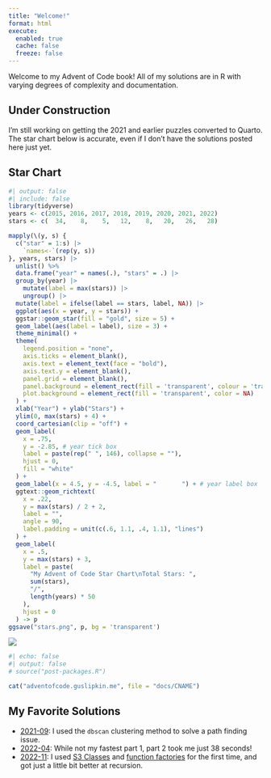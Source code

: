 ```yaml
---
title: "Welcome!"
format: html
execute: 
  enabled: true
  cache: false
  freeze: false
---
```


Welcome to my Advent of Code book! All of my solutions are in R with varying degrees of complexity and documentation.

::: {.callout-caution}

## Under Construction

I'm still working on getting the 2021 and earlier puzzles converted to Quarto. The star chart below is accurate, even if I don't have the solutions posted here just yet.

:::

## Star Chart

```r
#| output: false
#| include: false
library(tidyverse)
years <- c(2015, 2016, 2017, 2018, 2019, 2020, 2021, 2022)
stars <- c(  34,    8,    5,   12,    8,   20,   26,   28)

mapply(\(y, s) {
  c("star" = 1:s) |>
    `names<-`(rep(y, s))
}, years, stars) |>
  unlist() %>%
  data.frame("year" = names(.), "stars" = .) |>
  group_by(year) |>
    mutate(label = max(stars)) |>
    ungroup() |>
  mutate(label = ifelse(label == stars, label, NA)) |>
  ggplot(aes(x = year, y = stars)) +
  ggstar::geom_star(fill = "gold", size = 5) +
  geom_label(aes(label = label), size = 3) +
  theme_minimal() +
  theme(
    legend.position = "none",
    axis.ticks = element_blank(),
    axis.text = element_text(face = "bold"),
    axis.text.y = element_blank(),
    panel.grid = element_blank(),
    panel.background = element_rect(fill = 'transparent', colour = 'transparent'),
    plot.background = element_rect(fill = 'transparent', color = NA)
  ) +
  xlab("Year") + ylab("Stars") +
  ylim(0, max(stars) + 4) +
  coord_cartesian(clip = "off") +
  geom_label(
    x = .75,
    y = -2.85, # year tick box
    label = paste(rep(" ", 146), collapse = ""),
    hjust = 0,
    fill = "white"
  ) +
  geom_label(x = 4.5, y = -4.5, label = "       ") + # year label box
  ggtext::geom_richtext(
    x = .22,
    y = max(stars) / 2 + 2,
    label = "",
    angle = 90,
    label.padding = unit(c(.6, 1.1, .4, 1.1), "lines")
  ) +
  geom_label(
    x = .5,
    y = max(stars) + 3,
    label = paste(
      "My Advent of Code Star Chart\nTotal Stars: ",
      sum(stars),
      "/",
      length(years) * 50
    ),
    hjust = 0
  ) -> p
ggsave("stars.png", p, bg = 'transparent')
```

![](stars.png)

```r
#| echo: false
#| output: false
# source("post-packages.R")

cat("adventofcode.guslipkin.me", file = "docs/CNAME")
```

## My Favorite Solutions

- [2021-09](2021/09/2021-09.html): I used the `dbscan` clustering method to solve a path finding issue. 
- [2022-04](2022/04/2022-04.html): While not my fastest part 1, part 2 took me just 38 seconds!
- [2022-11](2022/11/2022-11.html): I used [S3 Classes](https://adv-r.hadley.nz/s3.html#s3) and [function factories](https://adv-r.hadley.nz/function-factories.html?q=function%20fac#function-factories) for the first time, and got just a little bit better at recursion.
